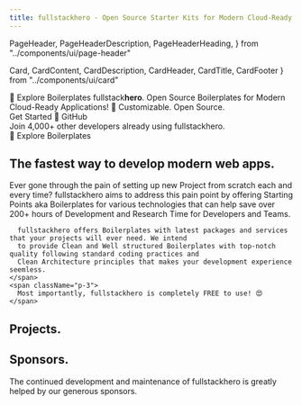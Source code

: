 ```yaml
---
title: fullstackhero - Open Source Starter Kits for Modern Cloud-Ready Web Applications 🚀
---
```


PageHeader,
PageHeaderDescription,
PageHeaderHeading,
} from "../components/ui/page-header"

Card,
CardContent,
CardDescription,
CardHeader,
CardTitle,
CardFooter
} from "../components/ui/card"

<Section className="flex">
  <div className="container relative">
    <PageHeader className="pb-8">
      <Link href="/" className={badgeVariants({ variant: "secondary" })}>🎉 Explore Boilerplates<ArrowRightIcon className="ml-1 h-4 w-4" /></Link>
      <PageHeaderHeading>fullstack<b>hero</b>.</PageHeaderHeading>
      <PageHeaderDescription>
        Open Source Boilerplates for Modern Cloud-Ready Applications! 🚀 Customizable. Open Source.
      </PageHeaderDescription>
      <div className="flex w-full items-center space-x-4 pb-8 pt-4 md:pb-2">
        <Link href="/docs" className={cn(buttonVariants())}>
        Get Started 🚀
        </Link>
        <Link target="_blank" rel="noreferrer" href={siteConfig.links.github} className={cn(buttonVariants({ variant: "outline"
          }))}>
        <Icons.gitHub className="mr-2 h-4 w-4" />
        GitHub
        </Link>
        </div>
      <div className="text-muted-foreground">Join 4,000+ other developers already using fullstackhero.</div>
    </PageHeader>
    </div>
</Section>
<Section className="flex items-center text-center bg-gray-100 dark:bg-slate-700 leading-normal">
  <div className="container relative">
    <Link href="/" className={badgeVariants({ variant: "secondary" })}>🎉 Explore Boilerplates</Link>
    <h2 className="text-2xl leading-tight tracking-tighter md:text-5xl lg:leading-[1.1] pb-5">The fastest way to develop
      modern web apps.</h2>
    <span className="text-muted-foreground">
      Ever gone through the pain of setting up new Project from scratch each and every time? fullstackhero aims to
      address this pain point by offering Starting Points aka Boilerplates for various technologies that can help save
      over 200+ hours of Development and Research Time for Developers and Teams.

      fullstackhero offers Boilerplates with latest packages and services that your projects will ever need. We intend
      to provide Clean and Well structured Boilerplates with top-notch quality following standard coding practices and
      Clean Architecture principles that makes your development experience seemless.
    </span>
    <span className="p-3">
      Most importantly, fullstackhero is completely FREE to use! 😍
    </span>
  </div>
</Section>
<Section className="flex items-center text-center leading-normal">
  <div className="container relative">
    <h2 className="text-2xl leading-tight tracking-tighter md:text-5xl lg:leading-[1.1] pb-5">Projects.</h2>
    <div className="hidden items-start justify-center gap-6 rounded-lg p-8 md:grid lg:grid-cols-2 xl:grid-cols-3">
      <div className="col-span-2 grid items-start gap-6 lg:col-span-1">
        <DotNetWebApiProject />
      </div>
      <div className="col-span-2 grid items-start gap-6 lg:col-span-1">
        <DotNetWebApiProject />
      </div>
      <div className="col-span-2 grid items-start gap-6 lg:col-span-1">
        <DotNetWebApiProject />
      </div>
    </div>
  </div>
</Section>

<Section className="flex items-center text-center leading-normal">
  <div className="container relative">
    <h2 className="text-2xl leading-tight tracking-tighter md:text-5xl lg:leading-[1.1] pb-5">Sponsors.</h2>
    <span className="text-muted-foreground">
     The continued development and maintenance of fullstackhero is greatly helped by our generous sponsors.
    </span>
    <OCCollective/>
  </div>
</Section>